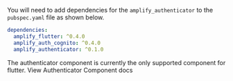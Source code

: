
You will need to add dependencies for the `amplify_authenticator` to the `pubspec.yaml` file as shown below.

```yaml
dependencies:
  amplify_flutter: ^0.4.0
  amplify_auth_cognito: ^0.4.0
  amplify_authenticator: ^0.1.0
```

<Alert variation="info">
  <Text color="inherit">
    The authenticator component is currently the only supported component for
    flutter.
  </Text>
  <Link href="/components/authenticator/flutter">
    View Authenticator Component docs
  </Link>
</Alert>
